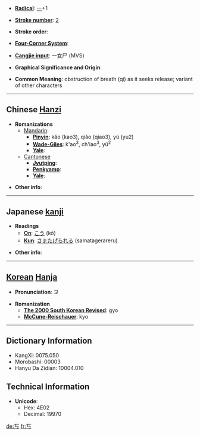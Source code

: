 * '''[[Wiktionary:Chinese radical index| Radical]]''': [[Wiktionary:Chinese radical index 一|一]]+1

* '''[[Wiktionary:Chinese total strokes index|Stroke number]]''': [[Wiktionary:Chinese total strokes index 2|2]]

* '''Stroke order''': 

* '''[[Wiktionary:Chinese four corner index|Four-Corner System]]''': 

* '''[[Wiktionary:Chinese Cangjie index|Cangjie input]]''': 一女尸 (MVS)

* '''Graphical Significance and Origin''': 

* '''Common Meaning''': obstruction of breath (qi) as it seeks release; variant of other characters

----

== Chinese [[Hanzi]] ==

* '''Romanizations'''
** [[Mandarin]]:
*** '''[[Pinyin]]''': kǎo (kao3), qiǎo (qiao3), yú (yu2)
*** '''[[Wade-Giles]]''': k'ao<sup>3</sup>, ch'iao<sup>3</sup>, yü<sup>2</sup>
*** '''[[Yale]]''': 
**[[Cantonese]]
***'''[[Jyutping]]''':
***'''[[Penkyamp]]''': 
***'''[[Yale]]''': 

* '''Other info''': 

----

== Japanese [[kanji]] ==

* '''Readings'''
** '''[[On]]''': [[こう]] (kō)
** '''[[Kun]]''': [[さまたげられる]] (samatagerareru)

* '''Other info''':  

----

== [[Korean]] [[Hanja]] ==

* '''Pronunciation''': 교

* '''Romanization'''
** '''[[The 2000 South Korean Revised Romanization|The 2000 South Korean Revised]]''': gyo
** '''[[McCune-Reischauer]]''': kyo

----

== Dictionary Information ==

* KangXi: 0075.050
* Morobashi: 00003
* Hanyu Da Zidian: 10004.010

== Technical Information ==

* '''Unicode''':
** Hex: 4E02
** Decimal: 19970

[[de:丂]]
[[fr:丂]]